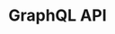 ---
title: "GraphQL API"
description: Learn how to use the Dagger GraphQL API to create workflows, call functions, and extend the API with custom functions and modules.
---